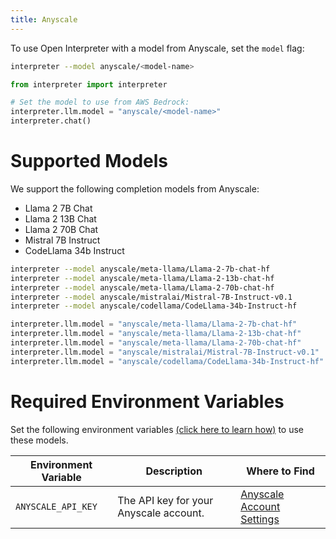 ---
title: Anyscale
---

To use Open Interpreter with a model from Anyscale, set the `model` flag:

<CodeGroup>

```bash Terminal
interpreter --model anyscale/<model-name>
```

```python Python
from interpreter import interpreter

# Set the model to use from AWS Bedrock:
interpreter.llm.model = "anyscale/<model-name>"
interpreter.chat()
```

</CodeGroup>

# Supported Models

We support the following completion models from Anyscale:

- Llama 2 7B Chat
- Llama 2 13B Chat
- Llama 2 70B Chat
- Mistral 7B Instruct
- CodeLlama 34b Instruct

<CodeGroup>

```bash Terminal
interpreter --model anyscale/meta-llama/Llama-2-7b-chat-hf
interpreter --model anyscale/meta-llama/Llama-2-13b-chat-hf
interpreter --model anyscale/meta-llama/Llama-2-70b-chat-hf
interpreter --model anyscale/mistralai/Mistral-7B-Instruct-v0.1
interpreter --model anyscale/codellama/CodeLlama-34b-Instruct-hf
```

```python Python
interpreter.llm.model = "anyscale/meta-llama/Llama-2-7b-chat-hf"
interpreter.llm.model = "anyscale/meta-llama/Llama-2-13b-chat-hf"
interpreter.llm.model = "anyscale/meta-llama/Llama-2-70b-chat-hf"
interpreter.llm.model = "anyscale/mistralai/Mistral-7B-Instruct-v0.1"
interpreter.llm.model = "anyscale/codellama/CodeLlama-34b-Instruct-hf"

```

</CodeGroup>

# Required Environment Variables

Set the following environment variables [(click here to learn how)](https://chat.openai.com/share/1062cdd8-62a1-4aa8-8ec9-eca45645971a) to use these models.

| Environment Variable | Description                            | Where to Find                                                               |
| -------------------- | -------------------------------------- | --------------------------------------------------------------------------- |
| `ANYSCALE_API_KEY`   | The API key for your Anyscale account. | [Anyscale Account Settings](https://app.endpoints.anyscale.com/credentials) |
